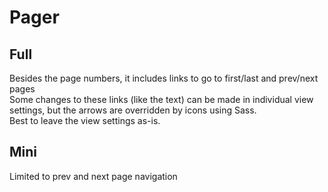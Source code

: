 
# Pager

## Full

Besides the page numbers, it includes links to go to first/last and prev/next pages<br />
Some changes to these links (like the text) can be made in individual view settings, but the arrows are overridden by icons using Sass.<br />
Best to leave the view settings as-is.

## Mini

Limited to prev and next page navigation



